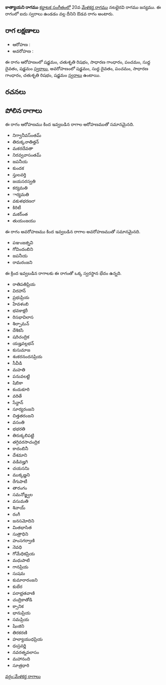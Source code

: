 {{Infobox ragam
	| name          	= కాత్యాయని
	| synonym	    	= 
	| mela          	= 
	| chakra        	= 
	| janaka        	= 
	| type          	= ఔడవ
	| arohanam      	= {{svaraC|S|R2|G2|P|D1|S'}} 
	| avarohanam    	= {{svaraC|S'|D1|P|G2|R2|S}}
	| jeeva         	=
	| chhaya        	=
	| nyasa         	=
	| vishesha      	= 
	| equivalent  		= 
}}
{{కర్ణాటక సంగీత రాగాలు}}
'''కాత్యాయని రాగము''' [[కర్ణాటక సంగీతం]]లో 20వ [[మేళకర్త రాగము]] నటభైరవి రాగము జన్యము.  ఈ రాగంలో ఐదు స్వరాలు ఉండడం వల్ల దీనిని ఔడవ రాగం అంటారు.


==రాగ లక్షణాలు==


* ఆరోహణ : {{svaraC|S|R2|G2|P|D1|S'}} 
* అవరోహణ : {{svaraC|S'|D1|P|G2|R2|S}}

ఈ రాగం ఆరోహణంలో షడ్జమం, చతుశృతి రిషభం, సాధారణ గాంధారం, పంచమం, సుద్ద దైవతం, షడ్జమం [[స్వరాలు]], అవరోహణంలో షడ్జమం, సుద్ద దైవతం, పంచమం, సాధారణ గాంధారం, చతుశృతి రిషభం, షడ్జమం [[స్వరాలు]] ఉంటాయి.

==రచనలు==



==పోలిన రాగాలు==
ఈ రాగం ఆరోహణము కింద ఇవ్వబడిన రాగాల ఆరోహణముతో సమానమైనది.
* నిగ్వానీవస్ంతమ్
* తిరుక్కనాతిత్తన్
* మకరదేవతా
* నిరవ్వవాసంతమ్
* జపనీయ
* కుందక
* స్తులవర్తి
* జయసరస్వతి
* కర్యమతి
* ార్యమతి
* వకుళభరణರ್
* కిరిటీ
* మకర్ంత
* తుయంజయు

ఈ రాగం అవరోహణము కింద ఇవ్వబడిన రాగాల అవరోహణముతో సమానమైనది.
* పఞంజజ్నివి
* గోవిందంబిని
* జపనీయ
* రామరంజని

ఈ క్రింద ఇవ్వబడిన రాగాలకు ఈ రాగంతో ఒక్క స్వరస్థాన భేదం ఉన్నది.
* రాతిపతిప్రియ
* విరహాన్
* ప్రభుప్రియ
* హేవళంబి
* భవకాక్షరీ
* రిసభావిలాస
* శిల్పామన్
* దేశికసి
* షరిచంద్రిక
* యజ్హవల్లభన్
* కుసుమాజ
* శంకరనందనప్రియ
* సీవీడి
* మహతి
* పనువలట్టి
* షిబికా
* కందుకూరి
* వరితే
* సేన్దాన్
* సూర్యరంజని
* చిత్తతరంజని
* వసంతి
* భభరతి
* తిరుక్కలిపట్టి
* తగ్గివరసాచంద్రిక
* కాదంబినీ
* దేశమాని
* వడివజ్హగి
* చయసనిు
* ముక్కణ్ణని
* రేగుపాటీ
* తారంగం
* సమనోజ్జ్వల
* వసుమతి
* శివాయ్
* రంగీ
* జనసమోదిని
* మితభాసిత
* సుత్రాధిని
* హంసగర్వాణి
* నెవధి
* గోమేధికప్రియ
* మధుపాటి
* గానప్రియ
* సుషమ
* కుమారారంజని
* కుబేర
* పరాభ్రతవాణి
* చంద్రికాతోడి
* క్సానిక
* భానుప్రియ
* సమప్రియ
* షింజిని
* తిరకరణి
* హల్యాయుధప్రియ
* ధుస్రవర్ణి
* నవరత్నవలాసం
* మహానంది
* సూత్రధారి



[[వర్గం:మేళకర్త రాగాలు]]